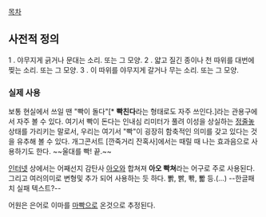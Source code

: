 [[목차]]
== 사전적 정의 ==

1 . 야무지게 긁거나 문대는 소리. 또는 그 모양. 
2 . 얇고 질긴 종이나 천 따위를 대번에 찢는 소리. 또는 그 모양.
3 . 이 따위를 야무지게 갈거나 무는 소리. 또는 그 모양. 

=== 실제 사용 ===

보통 현실에서 쓰일 땐 "빡이 돌다"[* '''빡친다'''라는 형태로도 자주 쓰인다.]라는 관용구에서 자주 볼 수 있다. 여기서 빡이 돈다는 인내심 리미터가 풀려 이성을 상실하는 [[정줄놓]] 상태를 가리키는 말로서, 우리는 여기서 "빡"이 굉장히 함축적인 의미를 갖고 있다는 것을 유추해 볼 수 있다. 개그콘서트 [깐죽거리 잔혹사]에서는 때릴 때 나는 효과음으로 사용하기도 한다. ~~울대를 빡! 끝.~~

[[인터넷]] 상에서는 어째선지 감탄사 [[아오]]와 합쳐져 '''아오 빡쳐'''라는 어구로 주로 사용된다.
그리고 여러의미로 변형및 추가 되어 사용하는 듯 하다. 뽥, 빩, 뽞, 뽧 등.(...) --한글패치 실패 텍스트?--

어원은 은어로 이마를 [[마빡]]으로 온것으로 추정된다.
